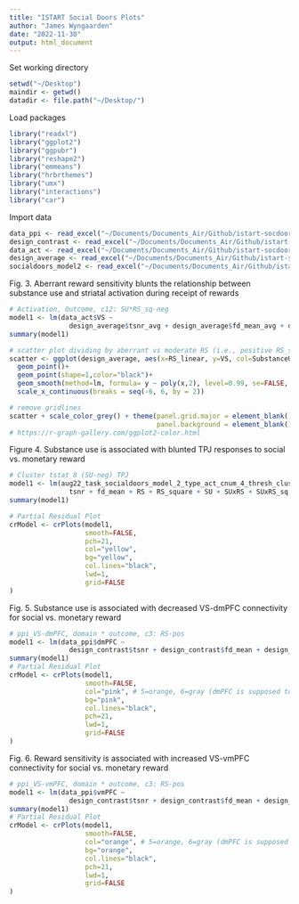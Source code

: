 ```yaml
---
title: "ISTART Social Doors Plots"
author: "James Wyngaarden"
date: "2022-11-30"
output: html_document
---
```


Set working directory
```r
setwd("~/Desktop")
maindir <- getwd()
datadir <- file.path("~/Desktop/")
```

Load packages
```r
library("readxl")
library("ggplot2")
library("ggpubr")
library("reshape2")
library("emmeans")
library("hrbrthemes")
library("umx")
library("interactions")
library("car")
```

Import data
```r
data_ppi <- read_excel("~/Documents/Documents_Air/Github/istart-socdoors/derivatives/palm_data/data/ppi_domain_x_outcome.xlsx")
design_contrast <- read_excel("~/Documents/Documents_Air/Github/istart-socdoors/derivatives/palm_data/design_contrast.xlsx")
data_act <- read_excel("~/Documents/Documents_Air/Github/istart-socdoors/derivatives/palm_data/data/act_outcome.xlsx")
design_average <- read_excel("~/Documents/Documents_Air/Github/istart-socdoors/derivatives/palm_data/design_average.xlsx")
socialdoors_model2 <- read_excel("~/Documents/Documents_Air/Github/istart-socdoors/derivatives/imaging_plots/istart_covariates_socialdoors_2.xlsx")
```

Fig. 3. Aberrant reward sensitivity blunts the relationship between substance use and striatal activation during receipt of rewards
```r
# Activation, Outcome, c12: SU*RS_sq-neg
model1 <- lm(data_act$VS ~
               design_average$tsnr_avg + design_average$fd_mean_avg + design_average$RS + design_average$RS_square + design_average$SU + design_average$SUxRS + design_average$SUxRS_sq)
summary(model1)

# scatter plot dividing by aberrant vs moderate RS (i.e., positive RS_sq vs negative)
scatter <- ggplot(design_average, aes(x=RS_linear, y=VS, col=SubstanceUse))+
  geom_point()+
  geom_point(shape=1,color="black")+
  geom_smooth(method=lm, formula= y ~ poly(x,2), level=0.99, se=FALSE, fullrange=TRUE, linetype="dashed")+ #formula= y ~ x+I(x^2)
  scale_x_continuous(breaks = seq(-6, 6, by = 2))

# remove gridlines
scatter + scale_color_grey() + theme(panel.grid.major = element_blank(), panel.grid.minor = element_blank(),
                                     panel.background = element_blank(), axis.line = element_line(colour = "black"))
# https://r-graph-gallery.com/ggplot2-color.html
```

Figure 4. Substance use is associated with blunted TPJ responses to social vs. monetary reward
```r
# Cluster tstat 8 (SU-neg) TPJ
model1 <- lm(aug22_task_socialdoors_model_2_type_act_cnum_4_thresh_clustere_corrp_tstat8 ~
               tsnr + fd_mean + RS + RS_square + SU + SUxRS + SUxRS_sq, data=socialdoors_model2)
summary(model1)

# Partial Residual Plot
crModel <- crPlots(model1, 
                   smooth=FALSE, 
                   pch=21,
                   col="yellow",
                   bg="yellow",
                   col.lines="black",
                   lwd=1,
                   grid=FALSE
)
```

Fig. 5. Substance use is associated with decreased VS-dmPFC connectivity for social vs. monetary reward
```r
# ppi_VS-dmPFC, domain * outcome, c3: RS-pos
model1 <- lm(data_ppi$dmPFC ~
               design_contrast$tsnr + design_contrast$fd_mean + design_contrast$RS + design_contrast$RS_square + design_contrast$SU + design_contrast$SUxRS + design_contrast$SUxRS_sq)
summary(model1)
# Partial Residual Plot
crModel <- crPlots(model1, 
                   smooth=FALSE, 
                   col="pink", # 5=orange, 6=gray (dmPFC is supposed to be yellow, w/e)
                   bg="pink",
                   col.lines="black",
                   pch=21,
                   lwd=1,
                   grid=FALSE
)
```

Fig. 6. Reward sensitivity is associated with increased VS-vmPFC connectivity for social vs. monetary reward
```r
# ppi_VS-vmPFC, domain * outcome, c3: RS-pos
model1 <- lm(data_ppi$vmPFC ~
               design_contrast$tsnr + design_contrast$fd_mean + design_contrast$RS + design_contrast$RS_square + design_contrast$SU + design_contrast$SUxRS + design_contrast$SUxRS_sq)
summary(model1)
# Partial Residual Plot
crModel <- crPlots(model1, 
                   smooth=FALSE, 
                   col="orange", # 5=orange, 6=gray (dmPFC is supposed to be yellow, w/e)
                   bg="orange",
                   col.lines="black",
                   pch=21,
                   lwd=1,
                   grid=FALSE
)
```

